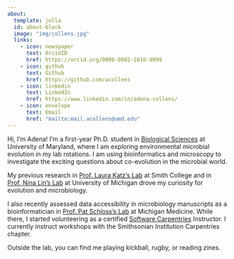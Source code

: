 ```yaml
---
about:
  template: jolla
  id: about-block
  image: "img/collens.jpg"
  links:
    - icon: newspaper
      text: OrcidID
      href: https://orcid.org/0000-0002-1016-9999
    - icon: github
      text: Github
      href: https://github.com/acollens
    - icon: linkedin
      text: LinkedIn
      href: https://www.linkedin.com/in/adena-collens/
    - icon: envelope
      text: Email
      href: "mailto:mail.acollens@umd.edu"  
---
```


::: {#about-block}
:::

Hi, I'm Adena! I'm a first-year Ph.D. student in [Biological Sciences](https://www.bisi.umd.edu/) at University of Maryland, where I am exploring environmental microbial evolution in my lab rotations. I am using bioinformatics and microscopy to investigate the exciting questions about co-evolution in the microbial world.

My previous research in [Prof. Laura Katz's Lab](https://www.science.smith.edu/katzlab/) at Smith College and in [Prof. Nina Lin's Lab](https://lin.engin.umich.edu/) at University of Michigan drove my curiosity for evolution and microbiology.

I also recently assessed data accessibility in microbiology manuscripts as a bioinformatician in [Prof. Pat Schloss's Lab](https://www.schlosslab.org/) at Michigan Medicine. While there, I started volunteering as a certified [Software Carpentries](https://carpentries.org/index.html) Instructor. I currently instruct workshops with the Smithsonian Institution Carpentries chapter.

Outside the lab, you can find me playing kickball, rugby, or reading zines.


